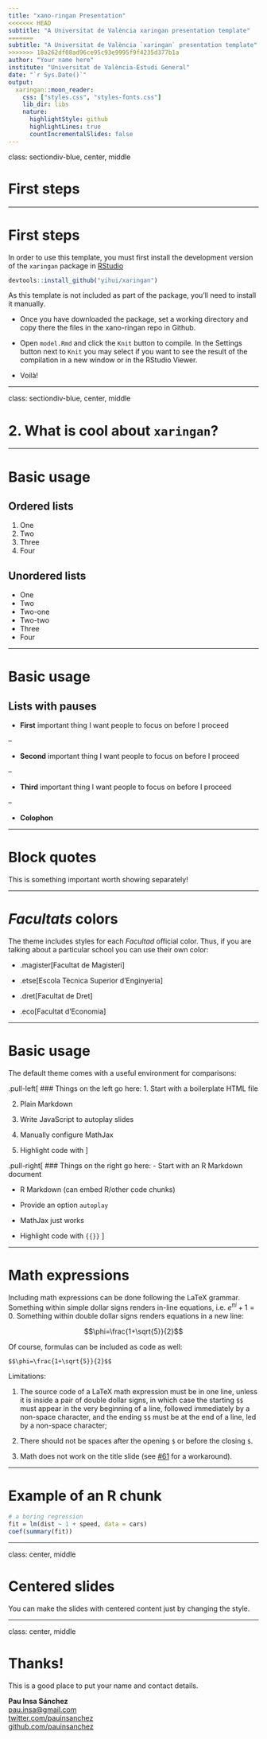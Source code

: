 ```yaml
---
title: "xano-ringan Presentation"
<<<<<<< HEAD
subtitle: "A Universitat de València xaringan presentation template"
=======
subtitle: "A Universitat de València `xaringan` presentation template"
>>>>>>> 18a262df08ad96ce95c93e9995f9f4235d377b1a
author: "Your name here"
institute: "Universitat de València-Estudi General"
date: "`r Sys.Date()`"
output:
  xaringan::moon_reader:
    css: ["styles.css", "styles-fonts.css"]
    lib_dir: libs
    nature:
      highlightStyle: github
      highlightLines: true
      countIncrementalSlides: false
---
```


class: sectiondiv-blue, center, middle

# First steps

---

# First steps

In order to use this template, you must first install the development version of the `xaringan` package in 
[RStudio](https://www.rstudio.com/products/rstudio/)

```r
devtools::install_github("yihui/xaringan")
```

As this template is not included as part of the package, you'll need to install it manually. 

- Once you have downloaded the package, set a working directory and copy there the files in the xano-ringan repo in Github. 

- Open `model.Rmd` and click the `Knit` button to compile. In the Settings button next to `Knit` you may select if you 
want to see the result of the compilation in a new window or in the RStudio Viewer.

- Voilà!

---

class: sectiondiv-blue, center, middle

# 2. What is cool about `xaringan`?

---

# Basic usage

## Ordered lists
1. One
2. Two
3. Three
4. Four

## Unordered lists
- One
- Two
 - Two-one
 - Two-two
- Three 
- Four

---

# Basic usage

## Lists with pauses
- **First** important thing I want people to focus on before I proceed

--

- **Second** important thing I want people to focus on before I proceed

--

- **Third** important thing I want people to focus on before I proceed

--

- **Colophon**

---

# Block quotes

<blockquote-uv>
This is something important worth showing separately!
</blockquote-uv>

---

# *Facultats* colors

The theme includes styles for each *Facultad* official color. Thus, if you are talking about a particular school you can use their own color:

- .magister[Facultat de Magisteri]

- .etse[Escola Tècnica Superior d'Enginyeria]

- .dret[Facultat de Dret]

- .eco[Facultat d'Economia]

---

# Basic usage

The default theme comes with a useful environment for comparisons:

.pull-left[
### Things on the left go here:
1. Start with a boilerplate HTML file

2. Plain Markdown

3. Write JavaScript to autoplay slides

4. Manually configure MathJax

5. Highlight code with
]

.pull-right[
### Things on the right go here:
- Start with an R Markdown document

- R Markdown (can embed R/other code chunks)

- Provide an option `autoplay`

- MathJax just works

- Highlight code with `{{}}`
]

---

# Math expressions

Including math expressions can be done following the LaTeX grammar. Something within simple dollar signs
renders in-line equations, i.e. $e^{\pi i}+1=0$. Something within double dollar signs renders equations 
in a new line: 

$$\phi=\frac{1+\sqrt{5}}{2}$$

Of course, formulas can be included as code as well:

```
$$\phi=\frac{1+\sqrt{5}}{2}$$
```

Limitations:

1. The source code of a LaTeX math expression must be in one line, unless it is inside a pair of double dollar signs, in which case the starting `$$` must appear in the very beginning of a line, followed immediately by a non-space character, and the ending `$$` must be at the end of a line, led by a non-space character;

1. There should not be spaces after the opening `$` or before the closing `$`.

1. Math does not work on the title slide (see [#61](https://github.com/yihui/xaringan/issues/61) for a workaround).

---

# Example of an R chunk

```r
# a boring regression
fit = lm(dist ~ 1 + speed, data = cars)
coef(summary(fit))
```

---

class: center, middle

# Centered slides

You can make the slides with centered content just by changing the style.

---

class: center, middle

# Thanks!

This is a good place to put your name and contact details.

**Pau Insa Sánchez** <br>
[pau.insa@gmail.com](mailto:pau.insa@gmail.com) <br>
[twitter.com/pauinsanchez](http://twitter.com/pauinsanchez/) <br>
[github.com/pauinsanchez](http://github.com/pauinsanchez/)
